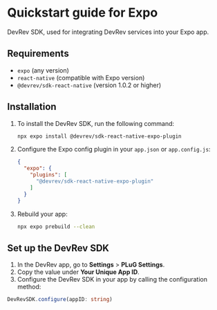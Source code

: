 
# Quickstart guide for Expo

DevRev SDK, used for integrating DevRev services into your Expo app.

## Requirements

- `expo` (any version)
- `react-native` (compatible with Expo version)
- `@devrev/sdk-react-native` (version 1.0.2 or higher)

## Installation

1. To install the DevRev SDK, run the following command:
	```bash
	npx expo install @devrev/sdk-react-native-expo-plugin
	```
1. Configure the Expo config plugin in your `app.json` or `app.config.js`:
	```json
	{
	  "expo": {
	    "plugins": [
	      "@devrev/sdk-react-native-expo-plugin"
	    ]
	  }
	}
	```
1. Rebuild your app:
	```bash
	npx expo prebuild --clean
	```

## Set up the DevRev SDK


1. In the DevRev app, go to **Settings** > **PLuG Settings**.
1. Copy the value under **Your Unique App ID**.
1. Configure the DevRev SDK in your app by calling the configuration method:

```typescript
DevRevSDK.configure(appID: string)
```
